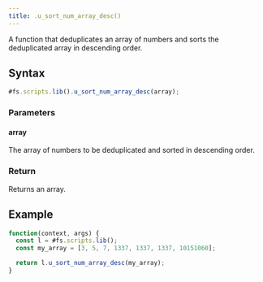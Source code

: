 ```yaml
---
title: .u_sort_num_array_desc()
---
```


A function that deduplicates an array of numbers and sorts the deduplicated array in descending order.

## Syntax

```js
#fs.scripts.lib().u_sort_num_array_desc(array);
```

### Parameters

#### array

The array of numbers to be deduplicated and sorted in descending order.

### Return

Returns an array.

## Example

```js
function(context, args) {
  const l = #fs.scripts.lib();
  const my_array = [3, 5, 7, 1337, 1337, 1337, 10151060];

  return l.u_sort_num_array_desc(my_array);
}
```
